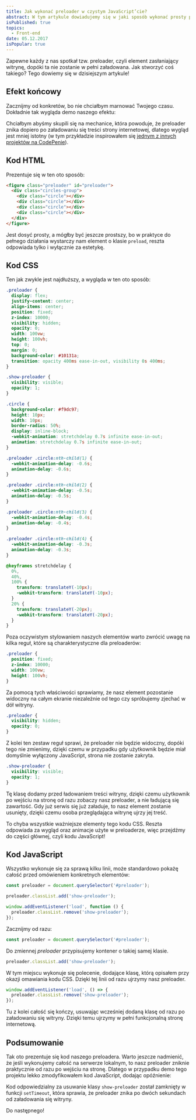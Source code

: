 ```yaml
---
title: Jak wykonać preloader w czystym JavaScript’cie?
abstract: W tym artykule dowiadujemy się w jaki sposób wykonać prosty preloader w czystym JavaScript'cie, który chowa się po załadowaniu treści strony internetowej.
isPublished: true
topics:
  - Front-end
date: 05.12.2017
isPopular: true
---
```


Zapewne każdy z nas spotkał tzw. preloader, czyli element zasłaniający witrynę, dopóki ta nie zostanie w pełni załadowana. Jak stworzyć coś takiego? Tego dowiemy się w dzisiejszym artykule!

## Efekt końcowy

Zacznijmy od konkretów, bo nie chciałbym marnować Twojego czasu. Dokładnie tak wygląda demo naszego efektu:


<CodePenIframe id="qBXErEO" title="Preloader w czystym JS" />

Chciałbym abyśmy skupili się na mechanice, która powoduje, że preloader znika dopiero po załadowaniu się treści strony internetowej, dlatego wygląd jest mniej istotny (w tym przykładzie inspirowałem się [jednym z innych projektów na CodePenie](https://codepen.io/yayteejay/pen/hmalA?page=5&)).

## Kod HTML

Prezentuje się w ten oto sposób:

```html
<figure class="preloader" id="preloader">
  <div class="circles-group">
    <div class="circle"></div>
    <div class="circle"></div>
    <div class="circle"></div>
    <div class="circle"></div>
  </div>
</figure>
```

Jest dosyć prosty, a mógłby być jeszcze prostszy, bo w praktyce do pełnego działania wystarczy nam element o klasie `preload`, reszta odpowiada tylko i wyłącznie za estetykę.

## Kod CSS

Ten jak zwykle jest najdłuższy, a wygląda w ten oto sposób:

```css
.preloader {
  display: flex;
  justify-content: center;
  align-items: center;
  position: fixed;
  z-index: 10000;
  visibility: hidden;
  opacity: 0;
  width: 100vw;
  height: 100vh;
  top: 0;
  margin: 0;
  background-color: #10131a;
  transition: opacity 400ms ease-in-out, visibility 0s 400ms;
}

.show-preloader {
  visibility: visible;
  opacity: 1;
}

.circle {
  background-color: #f9dc97;
  height: 10px;
  width: 10px;
  border-radius: 50%;
  display: inline-block;
  -webkit-animation: stretchdelay 0.7s infinite ease-in-out;
  animation: stretchdelay 0.7s infinite ease-in-out;
}

.preloader .circle:nth-child(1) {
  -webkit-animation-delay: -0.6s;
  animation-delay: -0.6s;
}

.preloader .circle:nth-child(2) {
  -webkit-animation-delay: -0.5s;
  animation-delay: -0.5s;
}

.preloader .circle:nth-child(3) {
  -webkit-animation-delay: -0.4s;
  animation-delay: -0.4s;
}

.preloader .circle:nth-child(4) {
  -webkit-animation-delay: -0.3s;
  animation-delay: -0.3s;
}

@keyframes stretchdelay {
  0%,
  40%,
  100% {
    transform: translateY(-10px);
    -webkit-transform: translateY(-10px);
  }
  20% {
    transform: translateY(-20px);
    -webkit-transform: translateY(-20px);
  }
}
```

Poza oczywistym stylowaniem naszych elementów warto zwrócić uwagę na kilka reguł, które są charakterystyczne dla preloaderów:

```css
.preloader {
  position: fixed;
  z-index: 10000;
  width: 100vw;
  height: 100vh;
}
```

Za pomocą tych właściwości sprawiamy, że nasz element pozostanie widoczny na całym ekranie niezależnie od tego czy spróbujemy zjechać w dół witryny.

```css
.preloader {
  visibility: hidden;
  opacity: 0;
}
```

Z kolei ten zestaw reguł sprawi, że preloader nie będzie widoczny, dopóki tego nie zmienimy, dzięki czemu w przypadku gdy użytkownik będzie miał domyślnie wyłączony JavaScript, strona nie zostanie zakryta.

```css
.show-preloader {
  visibility: visible;
  opacity: 1;
}
```

Tę klasę dodamy przed ładowaniem treści witryny, dzięki czemu użytkownik po wejściu na stronę od razu zobaczy nasz preloader, a nie ładującą się zawartość. Gdy już serwis się już załaduje, to nasz element zostanie usunięty, dzięki czemu osoba przeglądająca witrynę ujrzy jej treść.

To chyba wszystkie ważniejsze elementy tego kodu CSS. Reszta odpowiada za wygląd oraz animacje użyte w preloaderze, więc przejdźmy do części głównej, czyli kodu JavaScript!

## Kod JavaScript

Wszystko wykonuje się za sprawą kilku linii, może standardowo pokażę całość przed omówieniem konkretnych elementów:

```js
const preloader = document.querySelector('#preloader');

preloader.classList.add('show-preloader');

window.addEventListener('load', function () {
  preloader.classList.remove('show-preloader');
});
```

Zacznijmy od razu:

```js
const preloader = document.querySelector('#preloader');
```

Do zmiennej _preloader_ przypisujemy kontener o takiej samej klasie.

```js
preloader.classList.add('show-preloader');
```

W tym miejscu wykonuje się polecenie, dodające klasę, którą opisałem przy okazji omawiania kodu CSS. Dzięki tej linii od razu ujrzymy nasz preloader.

```js
window.addEventListener('load', () => {
  preloader.classList.remove('show-preloader');
});
```

Tu z kolei całość się kończy, usuwając wcześniej dodaną klasę od razu po załadowaniu się witryny. Dzięki temu ujrzymy w pełni funkcjonalną stronę internetową.

## Podsumowanie

Tak oto prezentuje się kod naszego preloadera. Warto jeszcze nadmienić, że jeśli wykonujemy całość na serwerze lokalnym, to nasz preloader zniknie praktycznie od razu po wejściu na stronę. Dlatego w przypadku demo tego projektu lekko zmodyfikowałem kod JavaScript, dodając opóźnienie:

<CodePenIframe id="qBXErEO" title="Preloader w czystym JS" />

Kod odpowiedzialny za usuwanie klasy `show-preloader` został zamknięty w funkcji `setTimeout`, która sprawia, że preloader znika po dwóch sekundach od załadowania się witryny.

Do następnego!
